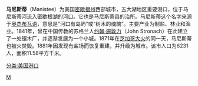 {{unreferenced|time=2015-04-29T01:08:02+00:00}}
'''马尼斯蒂'''（Manistee）为美国[[密歇根州|密歇根州]]西部城市，五大湖地区重要港口，位于马尼斯蒂河流入密歇根湖的河口。它也是马尼斯蒂县的治所。马尼斯蒂这个名字来源于[[奥杰布瓦语|奥杰布瓦语]]，意思是“河口有岛屿”或“树木的魂魄”。主要产业为制盐、林业和渔业。1841年，曾在中国传教的苏格兰人[[约翰·施敦力|约翰·施敦力]]（John Stronach）在此建立了一处锯木厂，并逐渐发展为一个小城。1871年在[[芝加哥大火|芝加哥大火]]的同一天，马尼斯蒂也被火焚毁。1881年因发现有盐场而恢复重建，并升级为城市。该市人口为6231人，面积11.58平方千米。

{{stub}}

[[Category:密歇根州城市|M]]
[[分类:美国港口|分类:美国港口]]